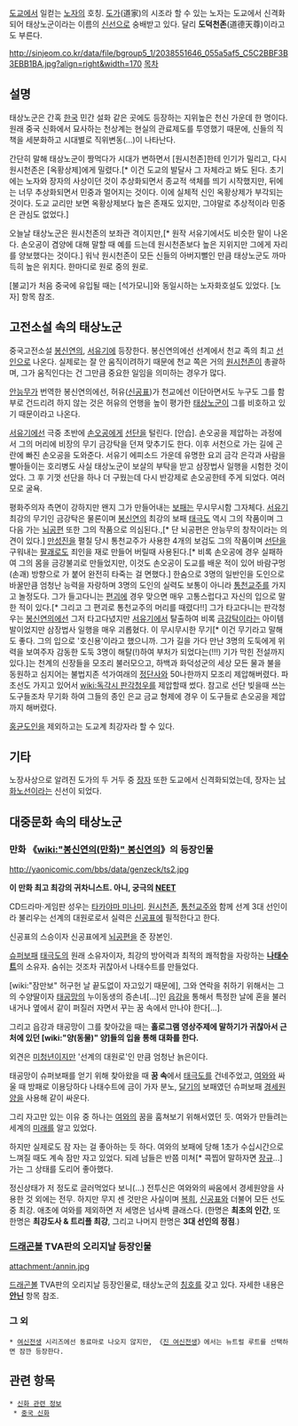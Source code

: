 {{{+1 太上老君}}}

[[도교]]에서 일컫는 [[노자]]의 호칭. [[도가]](道家)의 시조라 할 수 있는 노자는 도교에서 신격화되어 태상노군이라는 이름의 [[신선]]으로 숭배받고 있다. 달리 '''도덕천존'''(道德天尊)이라고도 부른다.

http://sinjeom.co.kr/data/file/bgroup5_1/2038551646_055a5af5_C5C2BBF3B3EBB1BA.jpg?align=right&width=170 [[목차]]

== 설명 ==
태상노군은 간혹 [[한국]] 민간 설화 같은 곳에도 등장하는 지위높은 천신 가운데 한 명이다. 원래 중국 신화에서 묘사하는 천상계는 현실의 관료제도를 투영했기 때문에, 신들의 직책을 세분화하고 시대별로 직위변동(...)이 나타난다. 

간단히 말해 태상노군이 짱먹다가 시대가 변하면서 [원시천존]한테 인기가 밀리고, 다시 원시천존은 [옥황상제]에게 밀렸다.[* 이건 도교의 발달사 그 자체라고 봐도 된다. 초기에는 노자와 장자의 사상이던 것이 추상화되면서 종교적 색체를 띄기 시작했지만, 뒤에는 너무 추상화되면서 민중과 멀어지는 것이다. 이에 실체적 신인 옥황상제가 부각되는 것이다. 도교 교리만 보면 옥황상제보다 높은 존재도 있지만, 그야말로 추상적이라 민중은 관심도 없었다.]

오늘날 태상노군은 원시천존의 보좌관 격이지만,[* 원작 서유기에서도 비슷한 말이 나온다. 손오공이 겸양에 대해 말할 때 예를 드는데 원시천존보다 높은 지위지만 그에게 자리를 양보했다는 것이다.] 워낙 원시천존이 모든 신들의 아버지뻘인 만큼 태상노군도 까마득히 높은 위치다. 한마디로 원로 중의 원로.

[불교]가 처음 중국에 유입될 때는 [석가모니]와 동일시하는 노자화호설도 있었다. [노자] 항목 참조.

== 고전소설 속의 태상노군 ==
중국고전소설 [[봉신연의]], [[서유기]]에 등장한다. 봉신연의에선 선계에서 천교 족의 최고 [[선인]]으로 나온다. 실제로는 잘 안 움직이려하기 때문에 천교 쪽은 거의 [[원시천존]]이 총괄하며, 그가 움직인다는 건 그만큼 중요한 일임을 의미하는 경우가 많다.

[[안능무]]가 번역한 봉신연의에선, 허유([[신공표]])가 천교에선 이단아면서도 누구도 그를 함부로 건드리려 하지 않는 것은 허유의 언행을 높이 평가한 [[태상노군]]이 그를 비호하고 있기 때문이라고 나온다.

[[서유기]]에선 극중 초반에 [[손오공]]에게 [[선단]]을 털린다. [안습]. 손오공을 제압하는 과정에서 그의 머리에 비장의 무기 금강탁을 던져 맞추기도 한다. 이후 서천으로 가는 길에 곤란에 빠진 손오공을 도와준다. 서유기 에피소드 가운데 유명한 요괴 금각 은각과 사람을 빨아들이는 호리병도 사실 태상노군이 보살의 부탁을 받고 삼장법사 일행을 시험한 것이었다. 그 후 기껏 선단을 하나 더 구웠는데 다시 반강제로 손오공한테 주게 되었다. 여러모로 굴욕.

평화주의자 측면이 강하지만 왠지 그가 만들어내는 [[보패]]는 무시무시함 그자체다. [[서유기]] 최강의 무기인 금강탁은 물론이며 [[봉신연의]] 최강의 보패 [[태극도]] 역시 그의 작품이며 그 다음 가는 [[뇌공편]] 또한 그의 작품으로 의심된다.,[* 단 뇌공편은 안능무의 창작이라는 의견이 있다.] [[만성진]]을 펼칠 당시 통천교주가 사용한 4개의 보검도 그의 작품이며 [[선단]]을 구워내는 [[팔괘로]]도 죄인을 재로 만들어 버릴때 사용된다.[* 비록 손오공에 경우 실패하여 그의 몸을 금강불괴로 만들었지만, 이것도 손오공이 도교를 배운 적이 있어 바람구멍(손괘) 방향으로 가 붙어 완전히 타죽는 걸 면했다.] 한숨으로 3명의 일반인을 도인으로 바꿀만큼 엄청난 능력을 자랑하며 3명의 도인의 실력도 보통이 아니라 [[통천교주]]를 가지고 놀정도다. 그가 들고다니는 [[편괴]]에 경우 맞으면 매우 고통스럽다고 자신의 입으로 말한 적이 있다.[* 그리고 그 편괴로 통천교주의 머리를 때렸다!!] 그가 타고다니는 판각청우는 [[봉신연의]]에선 그저 타고다녔지만 [[서유기]]에서 탈출하여 비록 [[금강탁]]이라는 아이템발이었지만 삼장법사 일행을 매우 괴롭혔다. 이 무시무시한 무기[* 이건 무기라고 말해도 좋다. 그의 입으로 '호신용'이라고 했으니까. 그가 길을 가다 만난 3명의 도둑에게 위력을 보여주자 감동한 도둑 3명이 해탈(!)하여 부처가 되었다는(!!!) 기가 막힌 전설까지 있다.]는 천계의 신장들을 모조리 불러모으고, 하백과 화덕성군의 세상 모든 물과 불을 동원하고 심지어는 불법지존 석가여래의 [[정단사]]와 50나한까지 모조리 제압해버렸다. 파초선도 가지고 있어서 [[wiki:독각시 판각청우]]를 제압할때 썼다. 참고로 선단 빚을때 쓰는 도구들조차 무기화 하여 그들의 종인 은교 금교 형제에 경우 이 도구들로 손오공을 제압까지 해버렸다.

[[홍균도인]]을 제외하고는 도교계 최강자라 할 수 있다.

== 기타 ==
노장사상으로 알려진 도가의 두 거두 중 [[장자]] 또한 도교에서 신격화되었는데, 장자는 [[남화노선]]이라는 신선이 되었다.

== 대중문화 속의 태상노군 ==
=== 만화 《[[wiki:"봉신연의(만화)" 봉신연의]]》의 등장인물 ===
http://yaonicomic.com/bbs/data/genzeck/ts2.jpg

'''이 만화 최고 최강의 귀차니스트. 아니, 궁극의 [[NEET]]'''

CD드라마·게임판 성우는 [[타카야마 미나미]]. [[원시천존]], [[통천교주]]와 함께 선계 3대 선인이라 불리우는 선계의 대원로로서 실력은 [[신공표]]에 필적한다고 한다.

신공표의 스승이자 신공표에게 [[뇌공편]]을 준 장본인.

[[슈퍼보패]] [[태극도]]의 원래 소유자이자, 최강의 방어력과 최적의 쾌적함을 자랑하는 '''[[나태수트]]'''의 소유자. 숨쉬는 것조차 귀찮아서 나태수트를 만들었다.

[wiki:"잠만보" 허구헌 날 끝도없이 자고있기 때문에], 그와 연락을 취하기 위해서는 그의 수양딸이자 [[태공망]]의 누이동생의 증손녀[...]인 [[읍강]]을 통해서 특정한 날에 혼을 불러내거나 옆에서 같이 퍼질러 자면서 꾸는 꿈 속에서 만나야 한다[...].

그리고 읍강과 태공망이 그를 찾아갔을 때는 '''홀로그램 영상주제에 말하기가 귀찮아서 근처에 있던 [wiki:"양(동물)" 양]들의 입을 통해 대화를 한다.'''

외견은 [[미청년]]이지만 '선계의 대원로'인 만큼 엄청난 늙은이다.

태공망이 슈퍼보패를 얻기 위해 찾아왔을 때 '''꿈 속'''에서 [[태극도]]를 건네주었고, [[여와]]와 싸울 때 방패로 이용당하다 나태수트에 금이 가자 분노, [[달기]]의 보패였던 슈퍼보패 [[경세원양]]을 사용해 같이 싸운다.

그리 자고만 있는 이유 중 하나는 [[여와]]의 꿈을 훔쳐보기 위해서였던 듯. 여와가 만들려는 세계의 [[미래]]를 알고 있었다.

하지만 실제로도 잠 자는 걸 좋아하는 듯 하다. 여와의 보패에 당해 1초가 수십시간으로 느껴질 때도 계속 잠만 자고 있었다. 되레 남들은 반쯤 미쳐[* 콕찝어 말하자면 [[장규]]...]가는 그 상태를 도리어 좋아했다.

정신상태가 저 정도로 글러먹었다 보니(…) 전투신은 여와와의 싸움에서 경세원양을 사용한 것 외에는 전무. 하지만 무지 센 것만은 사실이며 [[복희]], [[신공표]]와 더불어 모든 선도 중 최강. 애초에 여와를 제외하면 저 세명은 넘사벽 클래스다. (한명은 '''최초의 인간''', 또 한명은 '''최강도사 & 트리플 최강''', 그리고 나머지 한명은 '''3대 선인의 정점'''.)

=== [[드래곤볼]] TVA판의 오리지날 등장인물 ===
attachment:/annin.jpg

[[드래곤볼]] TVA판의 오리지날 등장인물로, 태상노군의 [[칭호]]를 갖고 있다. 자세한 내용은 '''[[안닌]]''' 항목 참조.

=== 그 외 ===
 * [[여신전생]] 시리즈에선 동료마로 나오지 않지만, 《[[진 여신전생]]》에서는 뉴트럴 루트를 선택하면 잠깐 등장한다.

== 관련 항목 ==
 * [[신화 관련 정보]]
  * [[중국 신화]]
